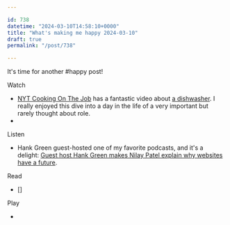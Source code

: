 ```yaml
---

id: 738
datetime: "2024-03-10T14:58:10+0000"
title: "What's making me happy 2024-03-10"
draft: true
permalink: "/post/738"

---
```


It's time for another #happy post!

Watch

 - [NYT Cooking On The Job](https://www.youtube.com/playlist?list=PLYG6O_GQCZwjHuu5swGZ6c8sZq6SpC87q) has a fantastic video about [a dishwasher](https://www.youtube.com/watch?v=eyHPuYpetbg). I really enjoyed this dive into a day in the life of a very important but rarely thought about role.
 - 

Listen

 - Hank Green guest-hosted one of my favorite podcasts, and it's a delight: [Guest host Hank Green makes Nilay Patel explain why websites have a future](https://www.theverge.com/24087834/hank-green-decoder-podcast-google-youtube-web-media-platforms-distribution-future).

Read

 - []

Play

 - 
